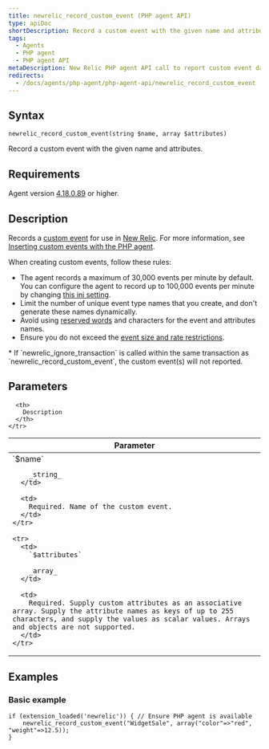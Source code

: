 ```yaml
---
title: newrelic_record_custom_event (PHP agent API)
type: apiDoc
shortDescription: Record a custom event with the given name and attributes.
tags:
  - Agents
  - PHP agent
  - PHP agent API
metaDescription: New Relic PHP agent API call to report custom event data to New Relic.
redirects:
  - /docs/agents/php-agent/php-agent-api/newrelic_record_custom_event
---
```


## Syntax

```
newrelic_record_custom_event(string $name, array $attributes)
```

Record a custom event with the given name and attributes.

## Requirements

Agent version [4.18.0.89](/docs/release-notes/agent-release-notes/php-release-notes/php-agent-418089) or higher.

## Description

Records a [custom event](/docs/using-new-relic/welcome-new-relic/getting-started/glossary#custom%20event) for use in [New Relic](/docs/insights/new-relic-insights/understanding-insights/new-relic-insights). For more information, see [Inserting custom events with the PHP agent](/docs/insights/new-relic-insights/adding-querying-data/inserting-custom-events-new-relic-agents#php-att).

<Callout variant="tip">
  When creating custom events, follow these rules:

  * The agent records a maximum of 30,000 events per minute by default. You can configure the agent to record up to 100,000 events per minute by changing [this ini setting](/docs/apm/agents/php-agent/configuration/php-agent-configuration/#inivar-custom-events-maxsamples).
  * Limit the number of unique event type names that you create, and don't generate these names dynamically.
  * Avoid using [reserved words](/docs/insights/nrql-new-relic-query-language/nrql-resources/reserved-words) and characters for the event and attributes names.
  * Ensure you do not exceed the [event size and rate restrictions](/docs/data-apis/custom-data/custom-events/data-requirements-limits-custom-event-data/).
</Callout>
  * If `newrelic_ignore_transaction` is called within the same transaction as `newrelic_record_custom_event`, the custom event(s) will not reported.

## Parameters

<table>
  <thead>
    <tr>
      <th width="25%">
        Parameter
      </th>

      <th>
        Description
      </th>
    </tr>
  </thead>

  <tbody>
    <tr>
      <td>
        `$name`

        _string_
      </td>

      <td>
        Required. Name of the custom event.
      </td>
    </tr>

    <tr>
      <td>
        `$attributes`

        _array_
      </td>

      <td>
        Required. Supply custom attributes as an associative array. Supply the attribute names as keys of up to 255 characters, and supply the values as scalar values. Arrays and objects are not supported.
      </td>
    </tr>
  </tbody>
</table>

## Examples

### Basic example

```
if (extension_loaded('newrelic')) { // Ensure PHP agent is available
    newrelic_record_custom_event("WidgetSale", array("color"=>"red", "weight"=>12.5));
}
```
